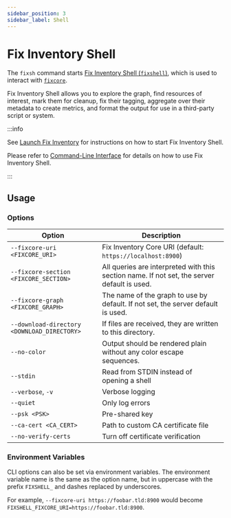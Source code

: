 ```yaml
---
sidebar_position: 3
sidebar_label: Shell
---
```


# Fix Inventory Shell

The `fixsh` command starts [Fix Inventory Shell (`fixshell`)](https://github.com/someengineering/fixinventory/tree/main/fixshell), which is used to interact with [`fixcore`](./core.mdx).

Fix Inventory Shell allows you to explore the graph, find resources of interest, mark them for cleanup, fix their tagging, aggregate over their metadata to create metrics, and format the output for use in a third-party script or system.

:::info

See [Launch Fix Inventory](../../getting-started/launch/index.mdx) for instructions on how to start Fix Inventory Shell.

Please refer to [Command-Line Interface](../cli/index.mdx) for details on how to use Fix Inventory Shell.

:::

## Usage

### Options

| Option                                      | Description                                                                                 |
| ------------------------------------------- | ------------------------------------------------------------------------------------------- |
| `--fixcore-uri <FIXCORE_URI>`               | Fix Inventory Core URI (default: `https://localhost:8900`)                                  |
| `--fixcore-section <FIXCORE_SECTION>`       | All queries are interpreted with this section name. If not set, the server default is used. |
| `--fixcore-graph <FIXCORE_GRAPH>`           | The name of the graph to use by default. If not set, the server default is used.            |
| `--download-directory <DOWNLOAD_DIRECTORY>` | If files are received, they are written to this directory.                                  |
| `--no-color`                                | Output should be rendered plain without any color escape sequences.                         |
| `--stdin`                                   | Read from STDIN instead of opening a shell                                                  |
| `--verbose`, `-v`                           | Verbose logging                                                                             |
| `--quiet`                                   | Only log errors                                                                             |
| `--psk <PSK>`                               | Pre-shared key                                                                              |
| `--ca-cert <CA_CERT>`                       | Path to custom CA certificate file                                                          |
| `--no-verify-certs`                         | Turn off certificate verification                                                           |

### Environment Variables

CLI options can also be set via environment variables. The environment variable name is the same as the option name, but in uppercase with the prefix `FIXSHELL_` and dashes replaced by underscores.

For example, `--fixcore-uri https://foobar.tld:8900` would become `FIXSHELL_FIXCORE_URI=https://foobar.tld:8900`.
